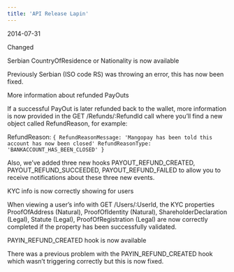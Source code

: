 ```yaml
---  
title: 'API Release Lapin'  
---  
```

<span class="date">2014-07-31</span>  

<div class="pill pill-blue">Changed</div>
  
Serbian CountryOfResidence or Nationality is now available  

Previously Serbian (ISO code RS) was throwing an error, this has now been fixed.  

More information about refunded PayOuts

If a successful PayOut is later refunded back to the wallet, more information is now provided in the GET /Refunds/:RefundId call where you’ll find a new object called RefundReason, for example:  

RefundReason: `{ RefundReasonMessage: 'Mangopay has been told this account has now been closed' RefundReasonType: 'BANKACCOUNT_HAS_BEEN_CLOSED' }`

Also, we’ve added three new hooks PAYOUT_REFUND_CREATED, PAYOUT_REFUND_SUCCEEDED, PAYOUT_REFUND_FAILED to allow you to receive notifications about these three new events.  

KYC info is now correctly showing for users  

When viewing a user’s info with GET /Users/:UserId, the KYC properties ProofOfAddress (Natural), ProofOfIdentity (Natural), ShareholderDeclaration (Legal), Statute (Legal), ProofOfRegistration (Legal) are now correctly completed if the property has been successfully validated.  

PAYIN_REFUND_CREATED hook is now available  

There was a previous problem with the PAYIN_REFUND_CREATED hook which wasn’t triggering correctly but this is now fixed.
